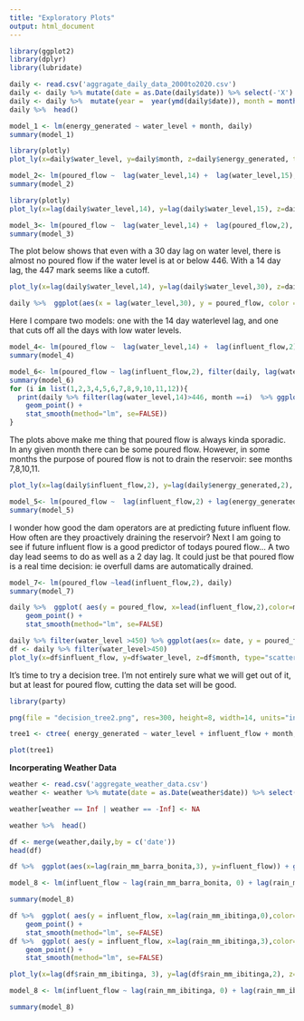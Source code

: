 ```yaml
---
title: "Exploratory Plots"
output: html_document
---
```


```r
library(ggplot2)
library(dplyr)
library(lubridate)
```


```r
daily <- read.csv('aggragate_daily_data_2000to2020.csv')
daily <- daily %>% mutate(date = as.Date(daily$date)) %>% select(-'X')
daily <- daily %>%  mutate(year =  year(ymd(daily$date)), month = month(ymd(daily$date)), day =day(ymd(daily$date)))
daily %>%  head()
```
```r
model_1 <- lm(energy_generated ~ water_level + month, daily)
summary(model_1)
```

```r
library(plotly)
plot_ly(x=daily$water_level, y=daily$month, z=daily$energy_generated, type="scatter3d", mode="markers", color = daily$month)
```


```r
model_2<- lm(poured_flow ~  lag(water_level,14) +  lag(water_level,15), daily)
summary(model_2)
```

```r
library(plotly)
plot_ly(x=lag(daily$water_level,14), y=lag(daily$water_level,15), z=daily$poured_flow, type="scatter3d", mode="markers", color = lag(daily$poured_flow,2))
```

```r
model_3<- lm(poured_flow ~  lag(water_level,14) +  lag(poured_flow,2), daily)
summary(model_3)
```

The plot below shows that even with a 30 day lag on water level, there is almost no poured flow if the water level is at or below 446. With a 14 day lag, the 447 mark seems like a cutoff.
```r
plot_ly(x=lag(daily$water_level,14), y=lag(daily$water_level,30), z=daily$poured_flow, type="scatter3d", mode="markers", color = lag(daily$influent_flow,2))

daily %>%  ggplot(aes(x = lag(water_level,30), y = poured_flow, color = influent_flow)) + geom_point()
```

Here I compare two models: one with the 14 day waterlevel lag, and one that cuts off all the days with low water levels.
```r
model_4<- lm(poured_flow ~  lag(water_level,14) +  lag(influent_flow,2), daily)
summary(model_4)
```
```r
model_6<- lm(poured_flow ~ lag(influent_flow,2), filter(daily, lag(water_level,14) >446))
summary(model_6)
for (i in list(1,2,3,4,5,6,7,8,9,10,11,12)){
  print(daily %>% filter(lag(water_level,14)>446, month ==i)  %>% ggplot( aes(y = poured_flow, x=lag(influent_flow,2),color=month)) + 
    geom_point() + 
    stat_smooth(method="lm", se=FALSE))
}

```
The plots above make me thing that poured flow is always kinda sporadic. In any given month there can be some poured flow. However, in some months the purpose of poured flow is not to drain the reservoir: see months 7,8,10,11.

```r
plot_ly(x=lag(daily$influent_flow,2), y=lag(daily$energy_generated,2), z=daily$poured_flow, type="scatter3d", mode="markers",color = daily$water_level)
```


```r
model_5<- lm(poured_flow ~  lag(influent_flow,2) + lag(energy_generated,2), daily)
summary(model_5)
```

I wonder how good the dam operators are at predicting future influent flow. How often are they proactively draining the reservoir? Next I am going to see if future influent flow is a good predictor of todays poured flow... A two day lead seems to do as well as a 2 day lag. It could just be that poured flow is a real time decision: ie overfull dams are automatically drained. 

```r
model_7<- lm(poured_flow ~lead(influent_flow,2), daily)
summary(model_7)

daily %>%  ggplot( aes(y = poured_flow, x=lead(influent_flow,2),color=month)) + 
    geom_point() + 
    stat_smooth(method="lm", se=FALSE)
```
```r
daily %>% filter(water_level >450) %>% ggplot(aes(x= date, y = poured_flow, color = influent_flow)) + geom_point()
df <- daily %>% filter(water_level>450)
plot_ly(x=df$influent_flow, y=df$water_level, z=df$month, type="scatter3d", mode="markers",color = df$poured_flow)
```

It's time to try a decision tree. I'm not entirely sure what we will get out of it, but at least for poured flow, cutting the data set will be good.

```r
library(party)

png(file = "decision_tree2.png", res=300, height=8, width=14, units="in")

tree1 <- ctree( energy_generated ~ water_level + influent_flow + month,daily, controls = ctree_control(maxdepth = 3))

plot(tree1)
```

**Incorperating Weather Data** 

```r
weather <- read.csv('aggregate_weather_data.csv')
weather <- weather %>% mutate(date = as.Date(weather$date)) %>% select(-'X')

weather[weather == Inf | weather == -Inf] <- NA

weather %>%  head()

```

```r
df <- merge(weather,daily,by = c('date'))
head(df)
```

```r
df %>%  ggplot(aes(x=lag(rain_mm_barra_bonita,3), y=influent_flow)) + geom_point(aes(color = month))
```

```r
model_8 <- lm(influent_flow ~ lag(rain_mm_barra_bonita, 0) + lag(rain_mm_barra_bonita, 1)+lag(rain_mm_barra_bonita, 2)+lag(rain_mm_barra_bonita, 3)+lag(rain_mm_barra_bonita, 4)+lag(rain_mm_barra_bonita, 5)+lag(rain_mm_barra_bonita, 6)+lag(rain_mm_barra_bonita, 7)+lag(rain_mm_barra_bonita, 8)+lag(rain_mm_barra_bonita, 9)+lag(rain_mm_barra_bonita, 10)+lag(rain_mm_barra_bonita,11)+lag(rain_mm_barra_bonita, 12), data = df) 

summary(model_8)

```

```r
df %>%  ggplot( aes(y = influent_flow, x=lag(rain_mm_ibitinga,0),color=month)) + 
    geom_point() + 
    stat_smooth(method="lm", se=FALSE)
df %>%  ggplot( aes(y = influent_flow, x=lag(rain_mm_ibitinga,3),color=month)) + 
    geom_point() + 
    stat_smooth(method="lm", se=FALSE)

plot_ly(x=lag(df$rain_mm_ibitinga, 3), y=lag(df$rain_mm_ibitinga,2), z=df$influent_flow, type="scatter3d", mode="markers",color = lag(df$water_level,1))
```


```r
model_8 <- lm(influent_flow ~ lag(rain_mm_ibitinga, 0) + lag(rain_mm_ibitinga, 1)+lag(rain_mm_ibitinga, 2)+lag(rain_mm_ibitinga, 3)+lag(rain_mm_ibitinga, 4)+lag(rain_mm_ibitinga, 5)+lag(rain_mm_ibitinga, 6)+lag(rain_mm_ibitinga, 7)+lag(rain_mm_ibitinga, 8)+lag(rain_mm_ibitinga, 9)+lag(rain_mm_ibitinga, 10)+lag(rain_mm_ibitinga,11)+lag(rain_mm_ibitinga, 12), data = df)

summary(model_8)

```
